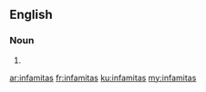 ==English==

===Noun===
{{head|en|plural}}

# {{plural of|infamita|lang=en}}

[[ar:infamitas]]
[[fr:infamitas]]
[[ku:infamitas]]
[[my:infamitas]]
